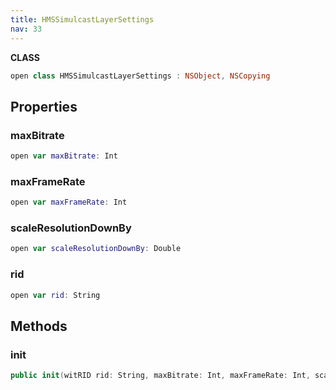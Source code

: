 ```yaml
---
title: HMSSimulcastLayerSettings
nav: 33
---
```


**CLASS**

```swift
open class HMSSimulcastLayerSettings : NSObject, NSCopying
```

## Properties

### maxBitrate

```swift
open var maxBitrate: Int
```

### maxFrameRate

```swift
open var maxFrameRate: Int
```

### scaleResolutionDownBy

```swift
open var scaleResolutionDownBy: Double
```

### rid

```swift
open var rid: String
```

## Methods

### init

```swift
public init(witRID rid: String, maxBitrate: Int, maxFrameRate: Int, scaleResolutionDownBy: Double)
```
